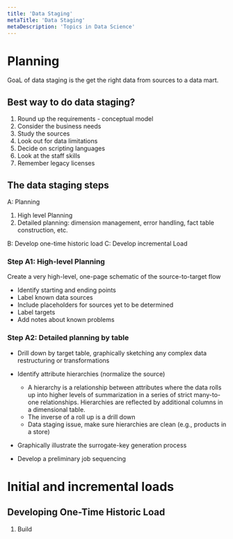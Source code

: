 ```yaml
---
title: 'Data Staging'
metaTitle: 'Data Staging'
metaDescription: 'Topics in Data Science'
---
```


# Planning

GoaL of data staging is the get the right data from sources to a data mart.

## Best way to do data staging?

1. Round up the requirements - conceptual model
2. Consider the business needs
3. Study the sources
4. Look out for data limitations
5. Decide on scripting languages
6. Look at the staff skills
7. Remember legacy licenses

## The data staging steps

A: Planning

1. High level Planning
2. Detailed planning: dimension management, error handling, fact table construction, etc.

B: Develop one-time historic load
C: Develop incremental Load

### Step A1: High-level Planning

Create a very high-level, one-page schematic of the source-to-target flow

- Identify starting and ending points
- Label known data sources
- Include placeholders for sources yet to be determined
- Label targets
- Add notes about known problems

### Step A2: Detailed planning by table

- Drill down by target table, graphically sketching any complex data restructuring or transformations
- Identify attribute hierarchies (normalize the source)

  - A hierarchy is a relationship between attributes where
    the data rolls up into higher levels of summarization in
    a series of strict many-to-one relationships. Hierarchies
    are reflected by additional columns in a dimensional
    table.
  - The inverse of a roll up is a drill down
  - Data staging issue, make sure hierarchies are clean (e.g., products in a store)

- Graphically illustrate the surrogate-key generation process
- Develop a preliminary job sequencing

# Initial and incremental loads

## Developing One-Time Historic Load

1. Build
